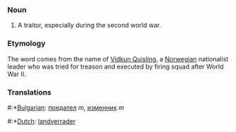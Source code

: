 ===Noun===
#A traitor, especially during the second world war.

===Etymology===

The word comes from the name of [http://en.wikipedia.org/wiki/Vidkun_Quisling Vidkun Quisling], a [[Norwegian]] nationalist leader who was tried for treason and executed by firing squad after World War II.

===Translations===
#:*[[Bulgarian]]: [[предател]] ''m'', [[изменник]] ''m''
#:*[[Dutch]]: [[landverrader]]